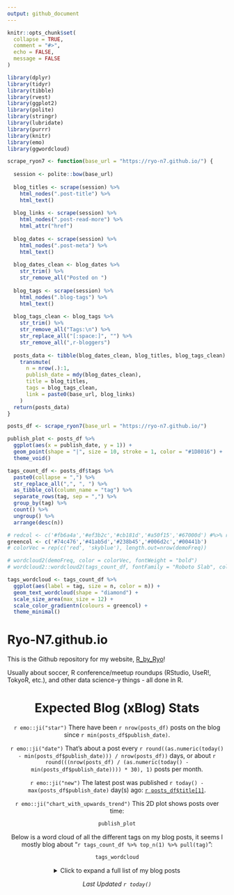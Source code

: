 ```yaml
---
output: github_document
---
```


<!-- README.md is generated from README.Rmd. Please edit that file -->

```r
knitr::opts_chunk$set(
  collapse = TRUE,
  comment = "#>",
  echo = FALSE,
  message = FALSE
)
```

```r
library(dplyr)
library(tidyr)
library(tibble)
library(rvest)
library(ggplot2)
library(polite)
library(stringr)
library(lubridate)
library(purrr)
library(knitr)
library(emo)
library(ggwordcloud)
```

```r
scrape_ryon7 <- function(base_url = "https://ryo-n7.github.io/") {
  
  session <- polite::bow(base_url)
  
  blog_titles <- scrape(session) %>% 
    html_nodes(".post-title") %>% 
    html_text()
  
  blog_links <- scrape(session) %>% 
    html_nodes(".post-read-more") %>% 
    html_attr("href")
  
  blog_dates <- scrape(session) %>% 
    html_nodes(".post-meta") %>% 
    html_text()
  
  blog_dates_clean <- blog_dates %>% 
    str_trim() %>% 
    str_remove_all("Posted on ")
  
  blog_tags <- scrape(session) %>% 
    html_nodes(".blog-tags") %>% 
    html_text()
  
  blog_tags_clean <- blog_tags %>% 
    str_trim() %>% 
    str_remove_all("Tags:\n") %>% 
    str_replace_all("[:space:]", "") %>% 
    str_remove_all(",r-bloggers")
  
  posts_data <- tibble(blog_dates_clean, blog_titles, blog_tags_clean) %>% 
    transmute(
      n = nrow(.):1,
      publish_date = mdy(blog_dates_clean),
      title = blog_titles,
      tags = blog_tags_clean,
      link = paste0(base_url, blog_links)
    )
  return(posts_data)
}

posts_df <- scrape_ryon7(base_url = "https://ryo-n7.github.io/")
```

```r
publish_plot <- posts_df %>% 
  ggplot(aes(x = publish_date, y = 1)) + 
  geom_point(shape = "|", size = 10, stroke = 1, color = "#1D8016") + 
  theme_void()
```

```r
tags_count_df <- posts_df$tags %>% 
  paste0(collapse = ",") %>% 
  str_replace_all(",", ", ") %>% 
  as_tibble_col(column_name = "tag") %>% 
  separate_rows(tag, sep = ",") %>% 
  group_by(tag) %>% 
  count() %>% 
  ungroup() %>% 
  arrange(desc(n))

# redcol <- c('#fb6a4a','#ef3b2c','#cb181d','#a50f15','#67000d') #%>% rev()
greencol <- c('#74c476','#41ab5d','#238b45','#006d2c','#00441b')
# colorVec = rep(c('red', 'skyblue'), length.out=nrow(demoFreq))

# wordcloud2(demoFreq, color = colorVec, fontWeight = "bold")
# wordcloud2::wordcloud2(tags_count_df, fontFamily = "Roboto Slab", color = redcol)

tags_wordcloud <- tags_count_df %>% 
  ggplot(aes(label = tag, size = n, color = n)) +
  geom_text_wordcloud(shape = "diamond") +
  scale_size_area(max_size = 12) +
  scale_color_gradientn(colours = greencol) +
  theme_minimal() 
```


# Ryo-N7.github.io

<!-- badges: start -->
<!-- badges: end -->

This is the Github repository for my website, [R_by_Ryo](https://ryo-n7.github.io/)! 

Usually about soccer, R conference/meetup roundups (RStudio, UseR!, TokyoR, etc.), and other data science-y things - all done in R.

<center>
<script type='text/javascript' src='https://storage.ko-fi.com/cdn/widget/Widget_2.js'></script><script type='text/javascript'>kofiwidget2.init('Buy Me A Coffee!', '#29abe0', 'O4O342A2A');kofiwidget2.draw();</script> 
<center/>


# Expected Blog (xBlog) Stats

`r emo::ji("star")` There have been `r nrow(posts_df)` posts on the blog since `r min(posts_df$publish_date)`. 

`r emo::ji("date")` That's about a post every `r round((as.numeric(today() - min(posts_df$publish_date))) / nrow(posts_df))` days, or about `r round(((nrow(posts_df) / (as.numeric(today() - min(posts_df$publish_date)))) * 30), 1)` posts per month.

`r emo::ji("new")` The latest post was published `r today() - max(posts_df$publish_date)` day(s) ago: [`r posts_df$title[1]`](`r posts_df$link[1]`).

`r emo::ji("chart_with_upwards_trend")` This 2D plot shows posts over time:

```r
publish_plot
```

Below is a word cloud of all the different tags on my blog posts, it seems I mostly blog about "`r tags_count_df %>% top_n(1) %>% pull(tag)`":

```r
tags_wordcloud
```

<details><summary> Click to expand a full list of my blog posts</summary>
```r
posts_df %>% 
  transmute(
    Number = n, 
    Date = publish_date, 
    Title = paste0("[", title, "](", link, ")")
  ) %>% 
  kable()
```
</details>


_Last Updated `r today()`_
